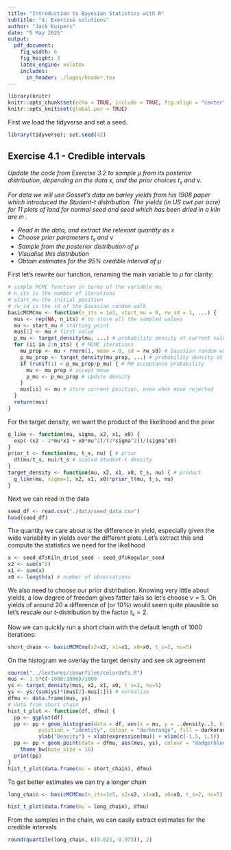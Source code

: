 ```yaml
---
title: "Introduction to Bayesian Statistics with R"
subtitle: "4: Exercise solutions"
author: "Jack Kuipers"
date: "5 May 2025"
output:
  pdf_document:
    fig_width: 6
    fig_height: 3
    latex_engine: xelatex
    includes:
      in_header: ./logos/header.tex
---
```


```r
library(knitr)
knitr::opts_chunk$set(echo = TRUE, include = TRUE, fig.align = "center")
knitr::opts_knit$set(global.par = TRUE)
```

First we load the tidyverse and set a seed.

```r
library(tidyverse); set.seed(42)
```


## Exercise 4.1 - Credible intervals

*Update the \code{basicMCMC} code from Exercise 3.2 to sample $\mu$ from its posterior distribution, depending on the data $x$, and the prior choices $t_s$ and $\nu$.*

*For data we will use Gosset's data on barley yields from his 1908 paper which introduced the Student-$t$ distribution. The yields (in US cwt per acre) for 11 plots of land for normal seed and seed which has been dried in a kiln are in \code{seed\_data.csv}.*

* *Read in the data, and extract the relevant quantity as $x$*
* *Choose prior parameters $t_s$ and $\nu$*
* *Sample from the posterior distribution of $\mu$*
* *Visualise this distribution*
* *Obtain estimates for the 95% credible interval of $\mu$*

First let's rewrite our \code{basicMCMC} function, renaming the main variable to $\mu$ for clarity:

```r
# simple MCMC function in terms of the variable mu
# n_its is the number of iterations
# start_mu the initial position
# rw_sd is the sd of the Gaussian random walk
basicMCMCmu <- function(n_its = 1e3, start_mu = 0, rw_sd = 1, ...) {
  mus <- rep(NA, n_its) # to store all the sampled values
  mu <- start_mu # starting point
  mus[1] <- mu # first value
  p_mu <- target_density(mu, ...) # probability density at current value of mu
  for (ii in 2:n_its) { # MCMC iterations
    mu_prop <- mu + rnorm(1, mean = 0, sd = rw_sd) # Gaussian random walk to propose next mu
    p_mu_prop <- target_density(mu_prop, ...) # probability density at proposed mu
    if (runif(1) < p_mu_prop/p_mu) { # MH acceptance probability
      mu <- mu_prop # accept move
      p_mu <- p_mu_prop # update density
    }
    mus[ii] <- mu # store current position, even when move rejected
  }
  return(mus)
}
```

For the target density, we want the product of the likelihood and the prior

```r
g_like <- function(mu, sigma, x2, x1, x0) {
  exp(-(x2 - 2*mu*x1 + x0*mu^2)/(2*sigma^2))/(sigma^x0)
}
prior_t <- function(mu, t_s, nu) { # prior
  dt(mu/t_s, nu)/t_s # scaled student-t density
}
target_density <- function(mu, x2, x1, x0, t_s, nu) { # product
  g_like(mu, sigma=1, x2, x1, x0)*prior_t(mu, t_s, nu)
}
```

Next we can read in the data

```r
seed_df <- read.csv("./data/seed_data.csv")
head(seed_df)
```

The quantity we care about is the difference in yield, especially given the wide variability in yields over the different plots. Let's extract this and compute the statistics we need for the likelihood

```r
x <- seed_df$Kiln_dried_seed - seed_df$Regular_seed
x2 <- sum(x^2)
x1 <- sum(x)
x0 <- length(x) # number of observations
```

We also need to choose our prior distribution. Knowing very little about yields, a low degree of freedom gives fatter tails so let's choose $\nu=5$. On yields of around 20 a difference of \pm 2 (or 10%) would seem quite plausible so let's rescale our $t$-distribution by the factor $t_s=2$. 

Now we can quickly run a short chain with the default length of 1000 iterations:

```r
short_chain <- basicMCMCmu(x2=x2, x1=x1, x0=x0, t_s=2, nu=5)
```

On the histogram we overlay the target density and see ok agreement

```r
source("../lectures/ibswrfiles/colordefs.R")
mus <- 1.5*c(-1000:1000)/1000
ys <- target_density(mus, x2, x1, x0, t_s=2, nu=5)
ys <- ys/(sum(ys)*(mus[2]-mus[1])) # normalise
dfmu <- data.frame(mus, ys)
# data from short chain
hist_t_plot <- function(df, dfmu) {
  pp <- ggplot(df)
  pp <- pp + geom_histogram(data = df, aes(x = mu, y = ..density..), bins = 30,
          position = "identity", colour = "darkorange", fill = darkorangetrans) +
          ylab("Density") + xlab(expression(mu)) + xlim(c(-1.5, 1.5))
  pp <- pp + geom_point(data = dfmu, aes(mus, ys), colour = "dodgerblue", size = 2) + 
    theme_bw(base_size = 18) 
  print(pp)
}
hist_t_plot(data.frame(mu = short_chain), dfmu)
```

To get better estimates we can try a longer chain

```r
long_chain <- basicMCMCmu(n_its=1e5, x2=x2, x1=x1, x0=x0, t_s=2, nu=5)
```

```r
hist_t_plot(data.frame(mu = long_chain), dfmu)
```

From the samples in the chain, we can easily extract estimates for the credible intervals

```r
round(quantile(long_chain, c(0.025, 0.975)), 2)
```


